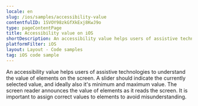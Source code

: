 ```yaml
---
locale: en
slug: /ios/samples/accessibility-value
contentfulID: 1SVOY98zkGfXkExj8KwJ9o
type: pageContentPage
title: Accessibility value on iOS
shortDescription: An accessibility value helps users of assistive technologies to understand the value of elements on the screen.
platformFilter: iOS
layout: Layout - Code samples
tag: iOS code sample
---
```


An accessibility value helps users of assistive technologies to understand the value of elements on the screen. A slider should indicate the currently selected value, and ideally also it's minimum and maximum value. The screen reader announces the value of elements as it reads the screen. It is important to assign correct values to elements to avoid misunderstanding.

<CodeSample id="accessibility-value" locale="en" platform="ios"/>